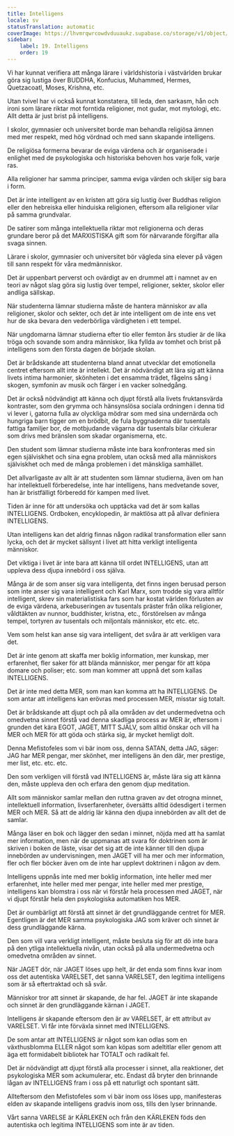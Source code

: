 ```yaml
---
title: Intelligens
locale: sv
statusTranslation: automatic
coverImage: https://lhvmrqwrcowdvduuaukz.supabase.co/storage/v1/object/public/strapi-uploads/small_cover-educacion-fundamental.webp-2d51a7828a2b1309555be27f7e2a61a0.webp
sidebar:
    label: 19. Intelligens
    order: 19
---
```

Vi har kunnat verifiera att många lärare i världshistoria i västvärlden brukar göra sig lustiga över BUDDHA, Konfucius, Muhammed, Hermes, Quetzacoatl, Moses, Krishna, etc.

Utan tvivel har vi också kunnat konstatera, till leda, den sarkasm, hån och ironi som lärare riktar mot forntida religioner, mot gudar, mot mytologi, etc. Allt detta är just brist på intelligens.

I skolor, gymnasier och universitet borde man behandla religiösa ämnen med mer respekt, med hög vördnad och med sann skapande intelligens.

De religiösa formerna bevarar de eviga värdena och är organiserade i enlighet med de psykologiska och historiska behoven hos varje folk, varje ras.

Alla religioner har samma principer, samma eviga värden och skiljer sig bara i form.

Det är inte intelligent av en kristen att göra sig lustig över Buddhas religion eller den hebreiska eller hinduiska religionen, eftersom alla religioner vilar på samma grundvalar.

De satirer som många intellektuella riktar mot religionerna och deras grundare beror på det MARXISTISKA gift som för närvarande förgiftar alla svaga sinnen.

Lärare i skolor, gymnasier och universitet bör vägleda sina elever på vägen till sann respekt för våra medmänniskor.

Det är uppenbart perverst och ovärdigt av en drummel att i namnet av en teori av något slag göra sig lustig över tempel, religioner, sekter, skolor eller andliga sällskap.

När studenterna lämnar studierna måste de hantera människor av alla religioner, skolor och sekter, och det är inte intelligent om de inte ens vet hur de ska bevara den vederbörliga värdigheten i ett tempel.

När ungdomarna lämnar studierna efter tio eller femton års studier är de lika tröga och sovande som andra människor, lika fyllda av tomhet och brist på intelligens som den första dagen de började skolan.

Det är brådskande att studenterna bland annat utvecklar det emotionella centret eftersom allt inte är intellekt. Det är nödvändigt att lära sig att känna livets intima harmonier, skönheten i det ensamma trädet, fågelns sång i skogen, symfonin av musik och färger i en vacker solnedgång.

Det är också nödvändigt att känna och djupt förstå alla livets fruktansvärda kontraster, som den grymma och hänsynslösa sociala ordningen i denna tid vi lever i, gatorna fulla av olyckliga mödrar som med sina undernärda och hungriga barn tigger om en brödbit, de fula byggnaderna där tusentals fattiga familjer bor, de motbjudande vägarna där tusentals bilar cirkulerar som drivs med bränslen som skadar organismerna, etc.

Den student som lämnar studierna måste inte bara konfronteras med sin egen själviskhet och sina egna problem, utan också med alla människors själviskhet och med de många problemen i det mänskliga samhället.

Det allvarligaste av allt är att studenten som lämnar studierna, även om han har intellektuell förberedelse, inte har intelligens, hans medvetande sover, han är bristfälligt förberedd för kampen med livet.

Tiden är inne för att undersöka och upptäcka vad det är som kallas INTELLIGENS. Ordboken, encyklopedin, är maktlösa att på allvar definiera INTELLIGENS.

Utan intelligens kan det aldrig finnas någon radikal transformation eller sann lycka, och det är mycket sällsynt i livet att hitta verkligt intelligenta människor.

Det viktiga i livet är inte bara att känna till ordet INTELLIGENS, utan att uppleva dess djupa innebörd i oss själva.

Många är de som anser sig vara intelligenta, det finns ingen berusad person som inte anser sig vara intelligent och Karl Marx, som trodde sig vara alltför intelligent, skrev sin materialistiska fars som har kostat världen förlusten av de eviga värdena, arkebuseringen av tusentals präster från olika religioner, våldtäkten av nunnor, buddhister, kristna, etc., förstörelsen av många tempel, tortyren av tusentals och miljontals människor, etc etc. etc.

Vem som helst kan anse sig vara intelligent, det svåra är att verkligen vara det.

Det är inte genom att skaffa mer boklig information, mer kunskap, mer erfarenhet, fler saker för att blända människor, mer pengar för att köpa domare och poliser; etc. som man kommer att uppnå det som kallas INTELLIGENS.

Det är inte med detta MER, som man kan komma att ha INTELLIGENS. De som antar att intelligens kan erövras med processen MER, misstar sig totalt.

Det är brådskande att djupt och på alla områden av det undermedvetna och omedvetna sinnet förstå vad denna skadliga process av MER är, eftersom i grunden det kära EGOT, JAGET, MITT SJÄLV, som alltid önskar och vill ha MER och MER för att göda och stärka sig, är mycket hemligt dolt.

Denna Mefistofeles som vi bär inom oss, denna SATAN, detta JAG, säger: JAG har MER pengar, mer skönhet, mer intelligens än den där, mer prestige, mer list, etc. etc. etc.

Den som verkligen vill förstå vad INTELLIGENS är, måste lära sig att känna den, måste uppleva den och erfara den genom djup meditation.

Allt som människor samlar mellan den ruttna graven av det otrogna minnet, intellektuell information, livserfarenheter, översätts alltid ödesdigert i termen MER och MER. Så att de aldrig lär känna den djupa innebörden av allt det de samlar.

Många läser en bok och lägger den sedan i minnet, nöjda med att ha samlat mer information, men när de uppmanas att svara för doktrinen som är skriven i boken de läste, visar det sig att de inte känner till den djupa innebörden av undervisningen, men JAGET vill ha mer och mer information, fler och fler böcker även om de inte har upplevt doktrinen i någon av dem.

Intelligens uppnås inte med mer boklig information, inte heller med mer erfarenhet, inte heller med mer pengar, inte heller med mer prestige, intelligens kan blomstra i oss när vi förstår hela processen med JAGET, när vi djupt förstår hela den psykologiska automatiken hos MER.

Det är oumbärligt att förstå att sinnet är det grundläggande centret för MER. Egentligen är det MER samma psykologiska JAG som kräver och sinnet är dess grundläggande kärna.

Den som vill vara verkligt intelligent, måste besluta sig för att dö inte bara på den ytliga intellektuella nivån, utan också på alla undermedvetna och omedvetna områden av sinnet.

När JAGET dör, när JAGET löses upp helt, är det enda som finns kvar inom oss det autentiska VARELSET, det sanna VARELSET, den legitima intelligens som är så eftertraktad och så svår.

Människor tror att sinnet är skapande, de har fel. JAGET är inte skapande och sinnet är den grundläggande kärnan i JAGET.

Intelligens är skapande eftersom den är av VARELSET, är ett attribut av VARELSET. Vi får inte förväxla sinnet med INTELLIGENS.

De som antar att INTELLIGENS är något som kan odlas som en växthusblomma ELLER något som kan köpas som adeltitlar eller genom att äga ett formidabelt bibliotek har TOTALT och radikalt fel.

Det är nödvändigt att djupt förstå alla processer i sinnet, alla reaktioner, det psykologiska MER som ackumulerar, etc. Endast då bryter den brinnande lågan av INTELLIGENS fram i oss på ett naturligt och spontant sätt.

Allteftersom den Mefistofeles som vi bär inom oss löses upp, manifesteras elden av skapande intelligens gradvis inom oss, tills den lyser brinnande.

Vårt sanna VARELSE är KÄRLEKEN och från den KÄRLEKEN föds den autentiska och legitima INTELLIGENS som inte är av tiden.

